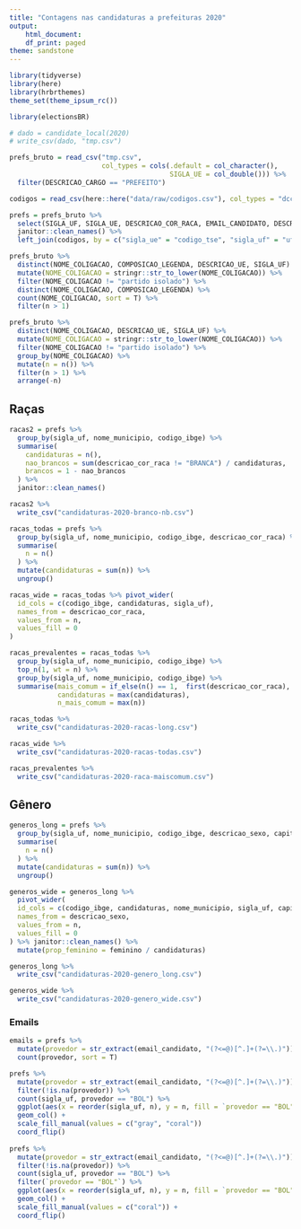 ```yaml
---
title: "Contagens nas candidaturas a prefeituras 2020"
output:
    html_document:
    df_print: paged
theme: sandstone
---
```


```r
library(tidyverse)
library(here)
library(hrbrthemes)
theme_set(theme_ipsum_rc())

library(electionsBR)
```

```r
# dado = candidate_local(2020)
# write_csv(dado, "tmp.csv")
```


```r
prefs_bruto = read_csv("tmp.csv",
                       col_types = cols(.default = col_character(), 
                                        SIGLA_UE = col_double())) %>% 
  filter(DESCRICAO_CARGO == "PREFEITO") 

codigos = read_csv(here::here("data/raw/codigos.csv"), col_types = "dcccc")

prefs = prefs_bruto %>% 
  select(SIGLA_UF, SIGLA_UE, DESCRICAO_COR_RACA, EMAIL_CANDIDATO, DESCRICAO_SEXO) %>% 
  janitor::clean_names() %>% 
  left_join(codigos, by = c("sigla_ue" = "codigo_tse", "sigla_uf" = "uf")) 

```


```r
prefs_bruto %>% 
  distinct(NOME_COLIGACAO, COMPOSICAO_LEGENDA, DESCRICAO_UE, SIGLA_UF) %>% 
  mutate(NOME_COLIGACAO = stringr::str_to_lower(NOME_COLIGACAO)) %>% 
  filter(NOME_COLIGACAO != "partido isolado") %>%
  distinct(NOME_COLIGACAO, COMPOSICAO_LEGENDA) %>% 
  count(NOME_COLIGACAO, sort = T) %>% 
  filter(n > 1)

prefs_bruto %>% 
  distinct(NOME_COLIGACAO, DESCRICAO_UE, SIGLA_UF) %>% 
  mutate(NOME_COLIGACAO = stringr::str_to_lower(NOME_COLIGACAO)) %>% 
  filter(NOME_COLIGACAO != "partido isolado") %>% 
  group_by(NOME_COLIGACAO) %>% 
  mutate(n = n()) %>% 
  filter(n > 1) %>% 
  arrange(-n)
```

## Raças

```r
racas2 = prefs %>%
  group_by(sigla_uf, nome_municipio, codigo_ibge) %>%
  summarise(
    candidaturas = n(),
    nao_brancos = sum(descricao_cor_raca != "BRANCA") / candidaturas, 
    brancos = 1 - nao_brancos
  ) %>% 
  janitor::clean_names()

racas2 %>% 
  write_csv("candidaturas-2020-branco-nb.csv")
```

```r
racas_todas = prefs %>%
  group_by(sigla_uf, nome_municipio, codigo_ibge, descricao_cor_raca) %>%
  summarise(
    n = n()
  ) %>% 
  mutate(candidaturas = sum(n)) %>% 
  ungroup()

racas_wide = racas_todas %>% pivot_wider(
  id_cols = c(codigo_ibge, candidaturas, sigla_uf), 
  names_from = descricao_cor_raca, 
  values_from = n, 
  values_fill = 0
)

racas_prevalentes = racas_todas %>% 
  group_by(sigla_uf, nome_municipio, codigo_ibge) %>% 
  top_n(1, wt = n) %>% 
  group_by(sigla_uf, nome_municipio, codigo_ibge) %>% 
  summarise(mais_comum = if_else(n() == 1,  first(descricao_cor_raca), "VÁRIAS"), 
            candidaturas = max(candidaturas), 
            n_mais_comum = max(n))

racas_todas %>% 
  write_csv("candidaturas-2020-racas-long.csv")

racas_wide %>% 
  write_csv("candidaturas-2020-racas-todas.csv")

racas_prevalentes %>% 
  write_csv("candidaturas-2020-raca-maiscomum.csv")
```


## Gênero

```r
generos_long = prefs %>%
  group_by(sigla_uf, nome_municipio, codigo_ibge, descricao_sexo, capital) %>%
  summarise(
    n = n()
  ) %>% 
  mutate(candidaturas = sum(n)) %>% 
  ungroup()

generos_wide = generos_long %>% 
  pivot_wider(
  id_cols = c(codigo_ibge, candidaturas, nome_municipio, sigla_uf, capital), 
  names_from = descricao_sexo, 
  values_from = n, 
  values_fill = 0
) %>% janitor::clean_names() %>% 
  mutate(prop_feminino = feminino / candidaturas)

generos_long %>% 
  write_csv("candidaturas-2020-genero_long.csv")

generos_wide %>% 
  write_csv("candidaturas-2020-genero_wide.csv")

```


### Emails

```r
emails = prefs %>% 
  mutate(provedor = str_extract(email_candidato, "(?<=@)[^.]+(?=\\.)")) %>% 
  count(provedor, sort = T)
```


```r
prefs %>% 
  mutate(provedor = str_extract(email_candidato, "(?<=@)[^.]+(?=\\.)")) %>% 
  filter(!is.na(provedor)) %>% 
  count(sigla_uf, provedor == "BOL") %>% 
  ggplot(aes(x = reorder(sigla_uf, n), y = n, fill = `provedor == "BOL"`)) + 
  geom_col() + 
  scale_fill_manual(values = c("gray", "coral"))
  coord_flip()
  
prefs %>% 
  mutate(provedor = str_extract(email_candidato, "(?<=@)[^.]+(?=\\.)")) %>% 
  filter(!is.na(provedor)) %>% 
  count(sigla_uf, provedor == "BOL") %>% 
  filter(`provedor == "BOL"`) %>% 
  ggplot(aes(x = reorder(sigla_uf, n), y = n, fill = `provedor == "BOL"`)) + 
  geom_col() + 
  scale_fill_manual(values = c("coral")) + 
  coord_flip()
```

